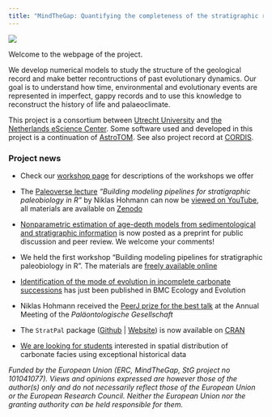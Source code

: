 ```yaml
---
title: "MindTheGap: Quantifying the completeness of the stratigraphic record and its role in reconstructing the tempo and mode of evolution"
---
```


![](img/logo_tree_horizontal_ERC_square.png){fig-alt="MindTheGap project logo"}

Welcome to the webpage of the project.

We develop numerical models to study the structure of the geological record and make better recontructions of past evolutionary dynamics. Our goal is to understand how time, environmental and evolutionary events are represented in imperfect, gappy records and to use this knowledge to reconstruct the history of life and palaeoclimate.

This project is a consortium between [Utrecht University](https://www.uu.nl/en/research/department-of-earth-sciences) and [the Netherlands eScience Center](https://www.esciencecenter.nl/). Some software used and developed in this project is a continuation of [AstroTOM](https://github.com/astro-turing). See also project record at [CORDIS](https://cordis.europa.eu/project/id/101041077).

### Project news

-   Check our [workshop page](https://mindthegap-erc.github.io/subpages/workshops.html) for descriptions of the workshops we offer

```{=html}
<!-- -->
```
-   The [Paleoverse lecture](https://palaeoverse.org/lectures) *"Building modeling pipelines for stratigraphic paleobiology in R"* by Niklas Hohmann can now be [viewed on YouTube](https://www.youtube.com/watch?v=1H-xnD82fzA), all materials are available on [Zenodo](https://doi.org/10.5281/zenodo.14001502)

-   [Nonparametric estimation of age-depth models from sedimentological and stratigraphic information](https://doi.org/10.5194/egusphere-2024-2857) is now posted as a preprint for public discussion and peer review. We welcome your comments!

-   We held the first workshop "Building modeling pipelines for stratigraphic paleobiology in R". The materials are [freely available online](https://zenodo.org/records/13769443)

-   [Identification of the mode of evolution in incomplete carbonate successions](https://doi.org/10.1186/s12862-024-02287-2) has just been published in BMC Ecology and Evolution

-   Niklas Hohmann received the [PeerJ prize for the best talk](https://peerj.com/blog/post/115284889715/peerj-awards-at-palges-2024/) at the Annual Meeting of the *Paläontologische Gesellschaft*

-   The `StratPal` package ([Github](https://github.com/MindTheGap-ERC/StratPal) \| [Website](https://mindthegap-erc.github.io/StratPal/)) is now available on [CRAN](https://cran.r-project.org/package=StratPal)

-   [We are looking for students](subpages/student_projects.html) interested in spatial distribution of carbonate facies using exceptional historical data

*Funded by the European Union (ERC, MindTheGap, StG project no 101041077). Views and opinions expressed are however those of the author(s) only and do not necessarily reflect those of the European Union or the European Research Council. Neither the European Union nor the granting authority can be held responsible for them.*

